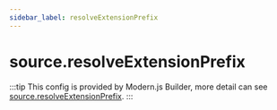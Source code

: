 ```yaml
---
sidebar_label: resolveExtensionPrefix
---
```


# source.resolveExtensionPrefix

:::tip
This config is provided by Modern.js Builder, more detail can see [source.resolveExtensionPrefix](https://modernjs.dev/builder/en/api/config-source.html#sourceresolveextensionprefix).
:::


<Main />
